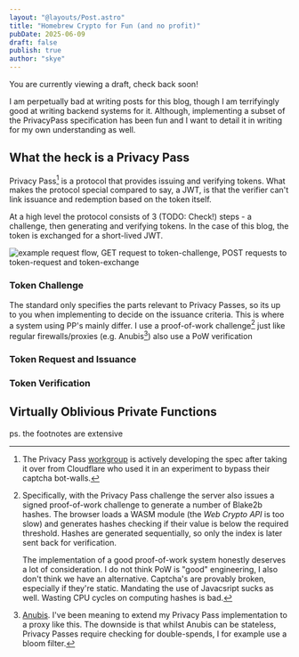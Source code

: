 ```yaml
---
layout: "@layouts/Post.astro"
title: "Homebrew Crypto for Fun (and no profit)"
pubDate: 2025-06-09
draft: false
publish: true
author: "skye"
---
```


<div class="w-full bg-red-500/25 py-3 px-2 rounded mb-5 shadow border
border-red-500/75">You are currently viewing a draft, check back soon!</div>

I am perpetually bad at writing posts for this blog, though I am terrifyingly
good at writing backend systems for it. Although, implementing a subset of the
PrivacyPass specification has been fun and I want to detail it in writing for my
own understanding as well.


## What the heck is a Privacy Pass

Privacy Pass[^privpass_ietf_wg] is a protocol that provides issuing and
verifying tokens. What makes the protocol special compared to say, a <abbr
class="smallcaps">JWT</abbr>, is that the verifier can't link issuance and
redemption based on the token itself.

At a high level the protocol consists of 3 (TODO: Check!) steps - a challenge,
then generating and verifying tokens. In the case of this blog, the token is
exchanged for a short-lived <abbr class="smallcaps">JWT</abbr>.

<img src="https://blog.cdn.skyeto.net/p/homebrew-crypto/token_flow.png"
alt="example request flow, GET request to token-challenge, POST requests to
token-request and token-exchange"/>

### Token Challenge

The standard only specifies the parts relevant to Privacy Passes, so its up to
you when implementing to decide on the issuance criteria. This is where a system
using PP's mainly differ. I use a proof-of-work challenge[^pow] just like
regular firewalls/proxies (e.g. 
Anubis[^anubis]) also use a <abbr class="smallcaps">PoW</abbr> verification

### Token Request and Issuance

### Token Verification



## Virtually Oblivious Private Functions

ps. the footnotes are extensive

[^privpass_ietf_wg]: The Privacy Pass
[workgroup](https://datatracker.ietf.org/wg/privacypass/about/) is actively
developing the spec after taking it over from Cloudflare who used it in an
experiment to bypass their captcha bot-walls.

[^pow]: Specifically, with the Privacy Pass challenge the server also issues a
    signed proof-of-work challenge to generate a number of Blake2b hashes. The
    browser loads a <abbr class="smallcaps">WASM</abbr> module (the *Web Crypto API* is too slow) and generates
    hashes checking if their value is below the required threshold. Hashes are
    generated sequentially, so only the index is later sent back for
    verification.
    
    The implementation of a good proof-of-work system honestly deserves a lot of consideration. I do not think PoW is "good" engineering, I also don't think we have an alternative. Captcha's are provably broken, especially if they're static. Mandating the use of Javacsript sucks as well. Wasting CPU cycles on computing hashes is bad.

[^anubis]: [Anubis](https://github.com/TecharoHQ/anubis). I've been meaning to
    extend my Privacy Pass implementation to a proxy like this. The downside is
    that whilst Anubis can be stateless, Privacy Passes require checking for
    double-spends, I for example use a bloom filter.
